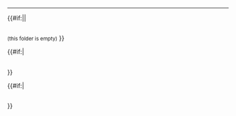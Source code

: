 <hr />

{{#if:{{{has_folders|}}}{{{has_pages|}}}||
<h2>{{{page_label}}}</h2>
<small>(this folder is empty)</small>
}}

{{#if:{{{has_folders|}}}|
<h2>{{{folder_label}}}</h2>
<ul>
    {{folders}}
</ul>
}}

{{#if:{{{has_pages|}}}|
<h2>{{{page_label}}}</h2>
<ul>
    {{pages}}
</ul>
}}
